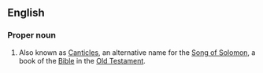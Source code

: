 {{book of the Bible|Song of Solomon}}

==English==
===Proper noun===
{{en-proper noun}}
# {{biblical}} Also known as [[Canticles]], an alternative name for the [[Song of Solomon]], a book of the [[Bible]] in the [[Old Testament]].